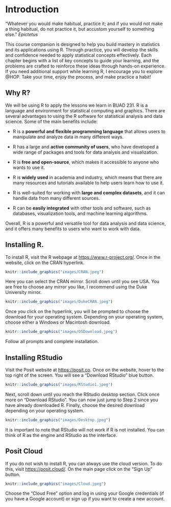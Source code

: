 # Introduction {.unnumbered}

"Whatever you would make habitual, practice it; and if you would not make a thing habitual, do not practice it, but accustom yourself to something else." *Epictetus*

This course companion is designed to help you build mastery in statistics and its applications using R. Through practice, you will develop the skills and confidence needed to apply statistical concepts effectively. Each chapter begins with a list of key concepts to guide your learning, and the problems are crafted to reinforce these ideas through hands-on experience. If you need additional support while learning R, I encourage you to explore @HOP. Take your time, enjoy the process, and make practice a habit!

## Why R?

We will be using R to apply the lessons we learn in BUAD 231. R is a language and environment for statistical computing and graphics. There are several advantages to using the R software for statistical analysis and data science. Some of the main benefits include:

-   R is a **powerful and flexible programming language** that allows users to manipulate and analyze data in many different ways.

-   R has a large and **active community of users**, who have developed a wide range of packages and tools for data analysis and visualization.

-   R is **free and open-source**, which makes it accessible to anyone who wants to use it.

-   R is **widely used** in academia and industry, which means that there are many resources and tutorials available to help users learn how to use it.

-   R is well-suited for working with **large and complex datasets**, and it can handle data from many different sources.

-   R can be **easily integrated** with other tools and software, such as databases, visualization tools, and machine learning algorithms.

Overall, R is a powerful and versatile tool for data analysis and data science, and it offers many benefits to users who want to work with data.

## Installing R.

To install R, visit the R webpage at <https://www.r-project.org/>. Once in the website, click on the CRAN hyperlink.

```r
knitr::include_graphics("images/CRAN.jpeg")
```

Here you can select the CRAN mirror. Scroll down until you see USA. You are free to choose any mirror you like, I recommend using the Duke University mirror.

```r
knitr::include_graphics("images/DukeCRAN.jpeg")
```

Once you click on the hyperlink, you will be prompted to choose the download for your operating system. Depending on your operating system, choose either a Windows or Macintosh download.

```r
knitr::include_graphics("images/OSDownload.jpeg")
```

Follow all prompts and complete installation.

## Installing RStudio

Visit the Posit website at <https://posit.co>. Once on the website, hover to the top right of the screen. You will see a "Download RStudio" blue button.

```r
knitr::include_graphics("images/RStudio1.jpeg")
```

Next, scroll down until you reach the RStudio desktop section. Click once more on "Download RStudio". You can now just jump to Step 2 since you have already downloaded R. Finally, choose the desired download depending on your operating system.

```r
knitr::include_graphics("images/Desktop.jpeg")
```

It is important to note that RStudio will not work if R is not installed. You can think of R as the engine and RStudio as the interface.

## Posit Cloud

If you do not wish to install R, you can always use the cloud version. To do this, visit <https://posit.cloud/>. On the main page click on the "Sign Up" button.

```r
knitr::include_graphics("images/Cloud.jpeg")
```

Choose the "Cloud Free" option and log in using your Google credentials (if you have a Google account) or sign up if you want to create a new account.